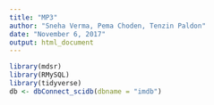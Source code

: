 ```yaml
---
title: "MP3"
author: "Sneha Verma, Pema Choden, Tenzin Paldon"
date: "November 6, 2017"
output: html_document
---
```


```r
library(mdsr)
library(RMySQL)
library(tidyverse)
db <- dbConnect_scidb(dbname = "imdb")
```

